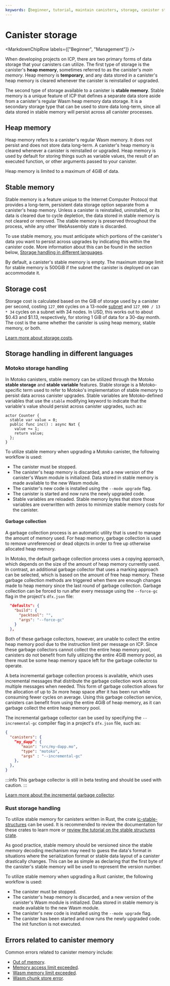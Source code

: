 ```yaml
---
keywords: [beginner, tutorial, maintain canisters, storage, canister storage]
---
```



# Canister storage

<MarkdownChipRow labels={["Beginner", "Management"]} />

When developing projects on ICP, there are two primary forms of data storage that your <GlossaryTooltip>canisters</GlossaryTooltip> can utilize. The first type of storage is the canister's **heap memory**, sometimes referred to as the canister's *main memory*. Heap memory is **temporary**, and any data stored in a canister's heap memory is cleared whenever the canister is reinstalled or upgraded.

The second type of storage available to a canister is **stable memory**. Stable memory is a unique feature of ICP that defines a separate data store aside from a canister's regular Wasm heap memory data storage. It is a secondary storage type that can be used to store data long-term, since all data stored in stable memory will persist across all canister processes.

## Heap memory

Heap memory refers to a canister's regular Wasm memory. It does not persist and does not store data long-term. A canister's heap memory is cleared whenever a canister is reinstalled or upgraded. Heap memory is used by default for storing things such as variable values, the result of an executed function, or other arguments passed to your canister.

Heap memory is limited to a maximum of 4GiB of data.

## Stable memory

Stable memory is a feature unique to the Internet Computer Protocol that provides a long-term, persistent data storage option separate from a canister's heap memory. Unless a canister is reinstalled, uninstalled, or its data is cleared due to cycle depletion, the data stored in stable memory is not cleared or removed. The stable memory is preserved throughout the process, while any other WebAssembly state is discarded.

To use stable memory, you must anticipate which portions of the canister's data you want to persist across upgrades by indicating this within the canister code. More information about this can be found in the section below, [Storage handling in different languages](#storage-handling-in-different-languages).

By default, a canister's stable memory is empty. The maximum storage limit for stable memory is 500GiB if the <GlossaryTooltip>subnet</GlossaryTooltip> the canister is deployed on can accommodate it.

## Storage cost

Storage cost is calculated based on the GiB of storage used by a canister per second, costing `127_000` <GlossaryTooltip>cycles</GlossaryTooltip> on a 13-node [subnet](https://learn.internetcomputer.org/hc/en-us/articles/34209955782420-Subnet-Creation) and `127_000 / 13 * 34` cycles on a subnet with 34 nodes. In USD, this works out to about $0.43 and $1.13, respectively, for storing 1 GiB of data for a 30-day month. The cost is the same whether the canister is using heap memory, stable memory, or both.

[Learn more about storage costs](/docs/building-apps/essentials/gas-cost).

## Storage handling in different languages

### Motoko storage handling

In Motoko canisters, stable memory can be utilized through the Motoko **stable storage** and **stable variable** features. Stable storage is a Motoko-specific term used to refer to Motoko's implementation of stable memory to persist data across canister upgrades. Stable variables are Motoko-defined variables that use the `stable` modifying keyword to indicate that the variable's value should persist across canister upgrades, such as:

```motoko
actor Counter {
  stable var value = 0;
  public func inc() : async Nat {
    value += 1;
    return value;
  };
}
```

To utilize stable memory when upgrading a Motoko canister, the following workflow is used:

- The canister must be stopped.
- The canister's heap memory is discarded, and a new version of the canister's Wasm module is initialized. Data stored in stable memory is made available to the new Wasm module.
- The canister's new code is installed using the `--mode upgrade` flag.
- The canister is started and now runs the newly upgraded code.
- Stable variables are reloaded. Stable memory bytes that store those variables are overwritten with zeros to minimize stable memory costs for the canister.

#### Garbage collection

A garbage collection process is an automatic utility that is used to manage the amount of memory used. For heap memory, garbage collection is used to remove unreferenced or dead objects in order to free up otherwise allocated heap memory.

In Motoko, the default garbage collection process uses a copying approach, which depends on the size of the amount of heap memory currently used. In contrast, an additional garbage collector that uses a marking approach can be selected, which is based on the amount of free heap memory. These garbage collection methods are triggered when there are enough changes made to heap memory since the last round of garbage collection. Garbage collection can be forced to run after every message using the `--force-gc` flag in the project's `dfx.json` file:

```json
  "defaults": {
    "build": {
      "packtool": "",
      "args": "--force-gc"
    }
  },
```

Both of these garbage collectors, however, are unable to collect the entire heap memory pool due to the instruction limit per message on ICP. Since these garbage collectors cannot collect the entire heap memory pool, canisters do not benefit from fully utilizing the entire 4GiB memory pool, as there must be some heap memory space left for the garbage collector to operate.

A beta incremental garbage collection process is available, which uses incremental messages that distribute the garbage collection work across multiple messages when needed. This form of garbage collection allows for the allocation of up to 3x more heap space after it has been run while consuming fewer cycles on average. Using this garbage collection service, canisters can benefit from using the entire 4GiB of heap memory, as it can garbage collect the entire heap memory pool.

The incremental garbage collector can be used by specifying the `--incremental-gc` compiler flag in a project's `dfx.json` file, such as:

```json
{
  "canisters": {
    “my_dapp”: {
       "main": "src/my-dapp.mo",
       "type": "motoko",
       "args" : "--incremental-gc"
    },
  },
}
```

:::info
This garbage collector is still in beta testing and should be used with caution.
:::

[Learn more about the incremental garbage collector](https://github.com/dfinity/motoko/pull/3837).

### Rust storage handling

To utilize stable memory for canisters written in Rust, the crate [ic-stable-structures](https://github.com/dfinity/stable-structures) can be used. It is recommended to review the documentation for these crates to learn more or [review the tutorial on the stable structures crate](https://mmapped.blog/posts/14-stable-structures.html).

As good practice, stable memory should be versioned since the stable memory decoding mechanism may need to guess the data's format in situations where the serialization format or stable data layout of a canister drastically changes. This can be as simple as declaring that the first byte of the canister's stable memory will be used to represent the version number.

To utilize stable memory when upgrading a Rust canister, the following workflow is used:

- The canister must be stopped.
- The canister's heap memory is discarded, and a new version of the canister's Wasm module is initialized. Data stored in stable memory is made available to the new Wasm module.
- The canister's new code is installed using the `--mode upgrade` flag.
- The canister has been started and now runs the newly upgraded code. The init function is not executed.

## Errors related to canister memory

Common errors related to canister memory include:

- [Out of memory](/docs/references/execution-errors#out-of-memory).
- [Memory access limit exceeded](/docs/references/execution-errors#memory-access-limit-exceeded).
- [Wasm memory limit exceeded](/docs/references/execution-errors#wasm-memory-limit-exceeded).
- [Wasm chunk store error](/docs/references/execution-errors#wasm-chunk-store-error).

